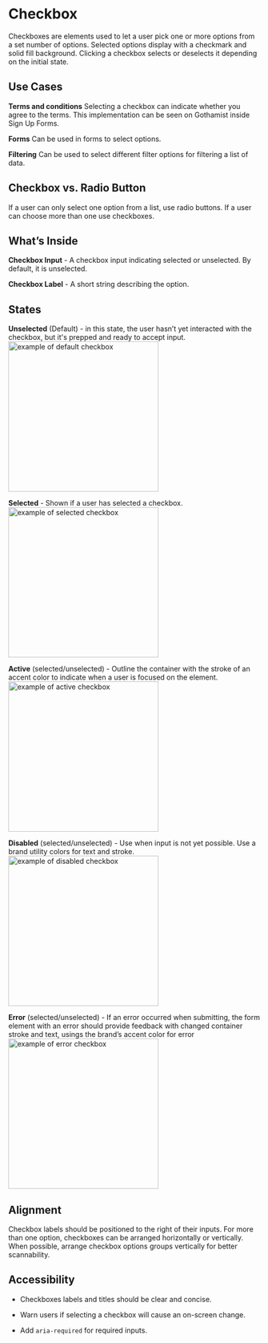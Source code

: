 
<Meta title="Components/Atoms/Checkbox"/>


# Checkbox

Checkboxes are elements used to let a user pick one or more options from a set number of options. Selected options display with a checkmark and solid fill background. Clicking a checkbox selects or deselects it depending on the initial state.
  

## Use Cases

  
**Terms and conditions**
Selecting a checkbox can indicate whether you agree to the terms. This implementation can be seen on Gothamist inside Sign Up Forms.

  

**Forms**
Can be used in forms to select options.

  

**Filtering**
Can be used to select different filter options for filtering a list of data.

  
  

## Checkbox vs. Radio Button

If a user can only select one option from a list, use radio buttons. If a user can choose more than one use checkboxes.

  
  
  
  

## What’s Inside

**Checkbox Input** - A checkbox input indicating selected or unselected. By default, it is unselected.

**Checkbox Label** - A short string describing the option.



## States


  
**Unselected** (Default) - in this state, the user hasn’t yet interacted with the checkbox, but it's prepped and ready to accept input.
<img alt="example of default checkbox" src="./images/Molecules-Checkbox-DefaultState.png" width="300" />
<br/>

  
**Selected** - Shown if a user has selected a checkbox.
<img alt="example of selected checkbox" src="./images/Molecules-Checkbox-SelectedState.png" width="300" />
<br/>

  
  
**Active** (selected/unselected) - Outline the container with the stroke of an accent color to indicate when a user is focused on the element.
<img alt="example of active checkbox" src="./images/Molecules-Checkbox-FocusedState.png" width="300" />
<br/>

  
**Disabled** (selected/unselected) - Use when input is not yet possible. Use a brand utility colors for text and stroke.
<img alt="example of disabled checkbox" src="./images/Molecules-Checkbox-DisabledState.png" width="300" />
<br/>

  
**Error** (selected/unselected) - If an error occurred when submitting, the form element with an error should provide feedback with changed container stroke and text, usings the brand’s accent color for error
<img alt="example of error checkbox" src="./images/Molecules-Checkbox-ErrorState.png" width="300" />
<br/>
  

## Alignment

Checkbox labels should be positioned to the right of their inputs. For more than one option, checkboxes can be arranged horizontally or vertically. When possible, arrange checkbox options groups vertically for better scannability.

  
  

## Accessibility

-   Checkboxes labels and titles should be clear and concise.
    
-   Warn users if selecting a checkbox will cause an on-screen change.
    
-   Add `aria-required` for required inputs.
